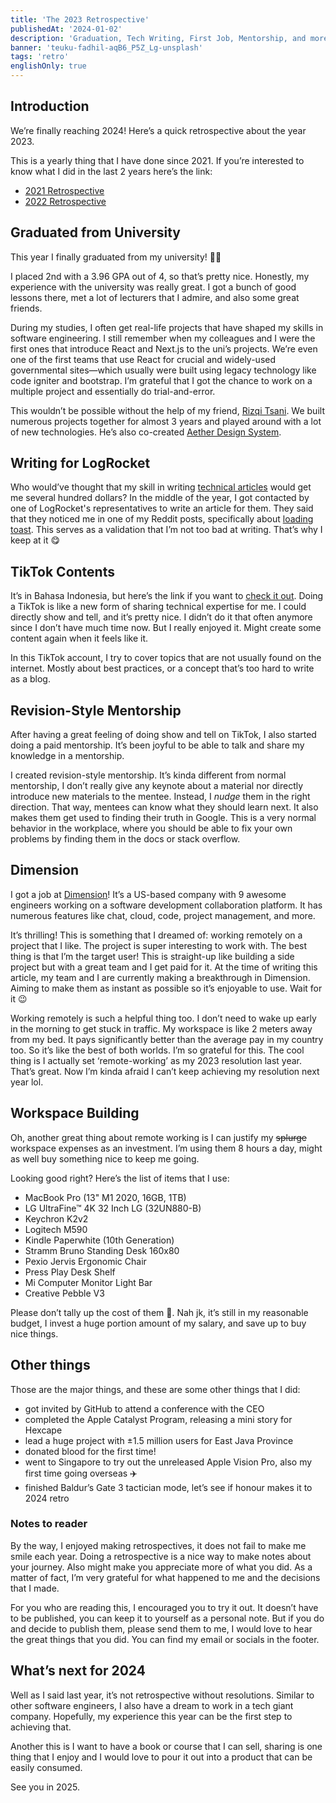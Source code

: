 ```yaml
---
title: 'The 2023 Retrospective'
publishedAt: '2024-01-02'
description: 'Graduation, Tech Writing, First Job, Mentorship, and more!'
banner: 'teuku-fadhil-aqB6_P5Z_Lg-unsplash'
tags: 'retro'
englishOnly: true
---
```


## Introduction

We’re finally reaching 2024! Here’s a quick retrospective about the year 2023.

This is a yearly thing that I have done since 2021. If you’re interested to know what I did in the last 2 years here’s the link:

- [2021 Retrospective](https://theodorusclarence.com/blog/2021-retrospective)
- [2022 Retrospective](https://theodorusclarence.com/blog/2022-retrospective)

## Graduated from University

This year I finally graduated from my university! 👨‍🎓

I placed 2nd with a 3.96 GPA out of 4, so that’s pretty nice. Honestly, my experience with the university was really great. I got a bunch of good lessons there, met a lot of lecturers that I admire, and also some great friends.

During my studies, I often get real-life projects that have shaped my skills in software engineering. I still remember when my colleagues and I were the first ones that introduce React and Next.js to the uni’s projects. We’re even one of the first teams that use React for crucial and widely-used governmental sites—which usually were built using legacy technology like code igniter and bootstrap. I’m grateful that I got the chance to work on a multiple project and essentially do trial-and-error.

This wouldn’t be possible without the help of my friend, [Rizqi Tsani](http://rizqitsani.com/). We built numerous projects together for almost 3 years and played around with a lot of new technologies. He’s also co-created [Aether Design System](https://aether.thcl.dev).

<SplitImage>
  <Split>
    <CloudinaryImg
      mdx
      className='!mb-0'
      publicId='theodorusclarence/blogs/2023-retrospective/Untitled'
      alt='Me graduating'
      width={1386}
      height={1848}
    />
  </Split>
  <Split>
    <CloudinaryImg
      mdx
      className='!mb-0'
      publicId='theodorusclarence/blogs/2023-retrospective/Untitled_1'
      alt='Rizqi and I at graduation'
      width={1386}
      height={1848}
    />
  </Split>
</SplitImage>

## Writing for LogRocket

Who would’ve thought that my skill in writing [technical articles](https://blog.logrocket.com/author/theodorusclarence/) would get me several hundred dollars? In the middle of the year, I got contacted by one of LogRocket's representatives to write an article for them. They said that they noticed me in one of my Reddit posts, specifically about [loading toast](https://www.reddit.com/r/reactjs/comments/qt1vur/react_loading_state_pattern_using_toast_swr/). This serves as a validation that I’m not too bad at writing. That’s why I keep at it 😋

<CloudinaryImg
  mdx
  publicId='theodorusclarence/blogs/2023-retrospective/Untitled_2'
  alt='LogRocket website showing my work'
  width={2190}
  height={1776}
/>

## TikTok Contents

It’s in Bahasa Indonesia, but here’s the link if you want to [check it out](https://www.tiktok.com/@theodorusclarence). Doing a TikTok is like a new form of sharing technical expertise for me. I could directly show and tell, and it’s pretty nice. I didn’t do it that often anymore since I don’t have much time now. But I really enjoyed it. Might create some content again when it feels like it.

<CloudinaryImg
  mdx
  publicId='theodorusclarence/blogs/2023-retrospective/CleanShot_2024-01-02_at_21.43.322x'
  alt='TikTok Profile'
  width={500}
  height={231}
/>

In this TikTok account, I try to cover topics that are not usually found on the internet. Mostly about best practices, or a concept that’s too hard to write as a blog.

## Revision-Style Mentorship

After having a great feeling of doing show and tell on TikTok, I also started doing a paid mentorship. It’s been joyful to be able to talk and share my knowledge in a mentorship.

I created revision-style mentorship. It’s kinda different from normal mentorship, I don’t really give any keynote about a material nor directly introduce new materials to the mentee. Instead, I _nudge_ them in the right direction. That way, mentees can know what they should learn next. It also makes them get used to finding their truth in Google. This is a very normal behavior in the workplace, where you should be able to fix your own problems by finding them in the docs or stack overflow.

## Dimension

I got a job at [Dimension](https://dimension.dev?ref=theodorusclarence.com)! It’s a US-based company with 9 awesome engineers working on a software development collaboration platform. It has numerous features like chat, cloud, code, project management, and more.

<CloudinaryImg
  mdx
  publicId='theodorusclarence/blogs/2023-retrospective/Untitled_3'
  alt='Dimension Landing Page'
  width={2962}
  height={2184}
/>

It’s thrilling! This is something that I dreamed of: working remotely on a project that I like. The project is super interesting to work with. The best thing is that I’m the target user! This is straight-up like building a side project but with a great team and I get paid for it. At the time of writing this article, my team and I are currently making a breakthrough in Dimension. Aiming to make them as instant as possible so it’s enjoyable to use. Wait for it 😉

Working remotely is such a helpful thing too. I don’t need to wake up early in the morning to get stuck in traffic. My workspace is like 2 meters away from my bed. It pays significantly better than the average pay in my country too. So it’s like the best of both worlds. I’m so grateful for this. The cool thing is I actually set ‘remote-working’ as my 2023 resolution last year. That’s great. Now I’m kinda afraid I can’t keep achieving my resolution next year lol.

## Workspace Building

Oh, another great thing about remote working is I can justify my ~~splurge~~ workspace expenses as an investment. I’m using them 8 hours a day, might as well buy something nice to keep me going.

<CloudinaryImg
  mdx
  publicId='theodorusclarence/blogs/2023-retrospective/Snapseed_3'
  alt='Photo of my workspace'
  width={4032}
  height={3024}
/>

Looking good right? Here’s the list of items that I use:

- MacBook Pro (13" M1 2020, 16GB, 1TB)
- LG UltraFine™ 4K 32 Inch LG (32UN880-B)
- Keychron K2v2
- Logitech M590
- Kindle Paperwhite (10th Generation)
- Stramm Bruno Standing Desk 160x80
- Pexio Jervis Ergonomic Chair
- Press Play Desk Shelf
- Mi Computer Monitor Light Bar
- Creative Pebble V3

Please don’t tally up the cost of them 🥲. Nah jk, it’s still in my reasonable budget, I invest a huge portion amount of my salary, and save up to buy nice things.

## Other things

Those are the major things, and these are some other things that I did:

- got invited by GitHub to attend a conference with the CEO
- completed the Apple Catalyst Program, releasing a mini story for Hexcape
- lead a huge project with ±1.5 million users for East Java Province
- donated blood for the first time!
- went to Singapore to try out the unreleased Apple Vision Pro, also my first time going overseas ✈️
- finished Baldur’s Gate 3 tactician mode, let’s see if honour makes it to 2024 retro

### Notes to reader

By the way, I enjoyed making retrospectives, it does not fail to make me smile each year. Doing a retrospective is a nice way to make notes about your journey. Also might make you appreciate more of what you did. As a matter of fact, I’m very grateful for what happened to me and the decisions that I made.

For you who are reading this, I encouraged you to try it out. It doesn’t have to be published, you can keep it to yourself as a personal note. But if you do and decide to publish them, please send them to me, I would love to hear the great things that you did. You can find my email or socials in the footer.

## What’s next for 2024

Well as I said last year, it’s not retrospective without resolutions. Similar to other software engineers, I also have a dream to work in a tech giant company. Hopefully, my experience this year can be the first step to achieving that.

Another this is I want to have a book or course that I can sell, sharing is one thing that I enjoy and I would love to pour it out into a product that can be easily consumed.

See you in 2025.

